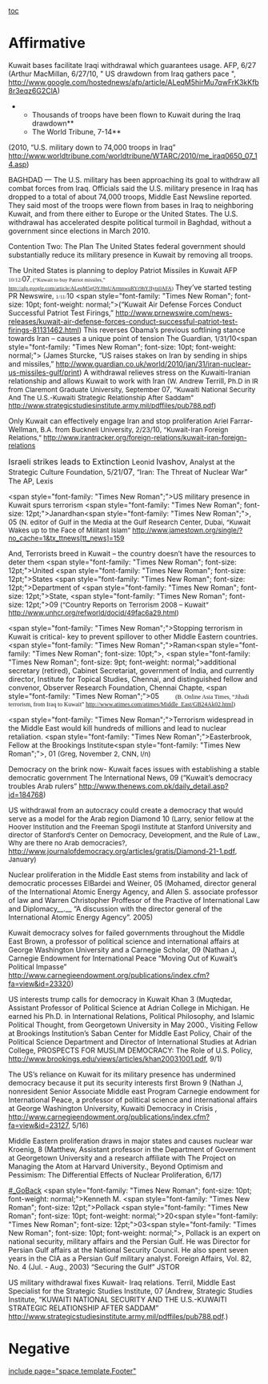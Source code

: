 [[toc]]
=Affirmative= 
Kuwait bases facilitate Iraqi withdrawal which guarantees usage.
AFP, 6/27 
(Arthur MacMillan, 6/27/10, " US drawdown from Iraq gathers pace ", http://www.google.com/hostednews/afp/article/ALeqM5hirMu7qwFrK3kKfb8r3eqz6G2ClA)

**Thousands of troops have been flown to Kuwait during the Iraq drawdown**
**The World Tribune, 7-14**
(2010, “U.S. military down to 74,000 troops in Iraq” http://www.worldtribune.com/worldtribune/WTARC/2010/me_iraq0650_07_14.asp)

BAGHDAD — The U.S. military has been approaching its goal to withdraw all combat forces from Iraq. Officials said the U.S. military presence in Iraq has dropped to a total of about 74,000 troops, Middle East Newsline reported. They said most of the troops were flown from bases in Iraq to neighboring Kuwait, and from there either to Europe or the United States. The U.S. withdrawal has accelerated despite political turmoil in Baghdad, without a government
since elections in March 2010. 

Contention Two: The Plan
The United States federal government should substantially reduce its military presence in Kuwait by removing all troops. 

The United States is planning to deploy Patriot Missiles in Kuwait
AFP <span style="font-family: Georgia; font-size: 8pt; font-weight: normal;">10/12/</span>07<span style="font-family: Georgia; font-size: 8pt; font-weight: normal;">, (“Kuwait to buy Patriot missiles,” http://afp.google.com/article/ALeqM5gOYJ8nUArmnwuRYr9hYJIyts0AFA)</span>
They’ve started testing
PR Newswire<span style="font-size: 10pt;">, </span><span style="font-family: Georgia; font-size: 8pt; font-weight: normal;">1/11/</span>10 <span style="font-family: "Times New Roman"; font-size: 10pt; font-weight: normal;">(“Kuwait Air Defense Forces Conduct Successful Patriot Test Firings,” http://www.prnewswire.com/news-releases/kuwait-air-defense-forces-conduct-successful-patriot-test-firings-81131462.html)</span>
This reverses Obama’s previous softlining stance towards Iran – causes a unique point of tension
The Guardian<span style="font-size: 10pt;">, </span><span style="font-size: 10pt; font-weight: normal;">1/31/</span>10<span style="font-family: "Times New Roman"; font-size: 10pt; font-weight: normal;"> (James Sturcke, “US raises stakes on Iran by sending in ships and missiles,” http://www.guardian.co.uk/world/2010/jan/31/iran-nuclear-us-missiles-gulf/print)</span>
A withdrawal relieves stress on the Kuwaiti-Iranian relationship and allows Kuwait to work with Iran
<span style="font-size: 10pt; font-weight: normal;">(W. Andrew </span>Terrill<span style="font-size: 10pt; font-weight: normal;">, Ph.D in IR from Claremont Graduate University, September </span>07<span style="font-size: 10pt; font-weight: normal;">, “Kuwaiti National Security And The U.S.-Kuwaiti Strategic Relationship After Saddam” http://www.strategicstudiesinstitute.army.mil/pdffiles/pub788.pdf)</span>

Only Kuwait can effectively engage Iran and stop proliferation
<span style="font-size: 10pt; font-weight: normal;">Ariel </span>Farrar-Wellman<span style="font-size: 10pt; font-weight: normal;">, B.A. from Bucknell University, 2/23/</span>10<span style="font-size: 10pt; font-weight: normal;">, “Kuwait-Iran Foreign Relations,” </span><span style="font-size: 10pt;">http://www.irantracker.org/foreign-relations/kuwait-iran-foreign-relations</span>

<span style="font-size: 12pt;">Israeli strikes leads to Extinction </span>
<span style="font-weight: normal;">Leonid</span> <span style="font-size: 12pt;">Ivashov</span><span style="font-size: 12pt; font-weight: normal;">, </span><span style="font-weight: normal;">Analyst at the Strategic Culture Foundation, 5/21/</span><span style="font-size: 12pt;">07</span><span style="font-weight: normal;">, “Iran: The Threat of Nuclear War” The AP, Lexis</span>

<span style="font-family: "Times New Roman";">US military presence in Kuwait spurs terrorism</span>
<span class="CiteChar"><span style="font-family: "Times New Roman"; font-size: 12pt;">Janardhan</span></span><span style="font-family: "Times New Roman";">, 05</span>
<span style="font-size: 10pt;">(N. editor of Gulf in the Media at the Gulf Research Center, Dubai, “Kuwait Wakes up to the Face of Militant Islam” http://www.jamestown.org/single/?no_cache=1&tx_ttnews[tt_news]=159</span>

And, Terrorists breed in Kuwait – the country doesn’t have the resources to deter them
<span class="CiteChar"><span style="font-family: "Times New Roman"; font-size: 12pt;">U</span></span><span style="font-weight: normal;">nited </span><span class="CiteChar"><span style="font-family: "Times New Roman"; font-size: 12pt;">S</span></span><span style="font-weight: normal;">tates </span><span class="CiteChar"><span style="font-family: "Times New Roman"; font-size: 12pt;">D</span></span><span style="font-weight: normal;">epartment of </span><span class="CiteChar"><span style="font-family: "Times New Roman"; font-size: 12pt;">S</span></span><span style="font-weight: normal;">tate, </span><span class="CiteChar"><span style="font-family: "Times New Roman"; font-size: 12pt;">09</span></span>
<span class="DebateUnderline"><span style="font-size: 10pt; font-weight: normal;">(“Country Reports on Terrorism 2008 – Kuwait” http://www.unhcr.org/refworld/docid/49fac6a29.html)</span></span>

<span style="font-family: "Times New Roman";">Stopping terrorism in Kuwait is critical- key to prevent spillover to other Middle Eastern countries.</span>
<span style="font-family: "Times New Roman";">Raman</span><span style="font-family: "Times New Roman"; font-size: 10pt;">, </span><span style="font-family: "Times New Roman"; font-size: 9pt; font-weight: normal;">additional secretary (retired), Cabinet Secretariat, government of India, and currently director, Institute for Topical Studies, Chennai, and distinguished fellow and convenor, Observer Research Foundation, Chennai Chapte</span><span style="font-size: 9pt; font-weight: normal;">,</span> <span style="font-family: "Times New Roman";">05</span>
<span style="margin: 0in 0.3in 0.0001pt;"><span style="font-family: Georgia; font-size: 9pt;">(B. Online Asia Times, “Jihadi terrorism, from Iraq to Kuwait” http://www.atimes.com/atimes/Middle_East/GB24Ak02.html)</span> </span>

<span style="font-family: "Times New Roman";">Terrorism widespread in the Middle East would kill hundreds of millions and lead to nuclear retaliation. </span>
<span style="font-family: "Times New Roman";">Easterbrook,</span> <span style="font-weight: normal;">Fellow at the Brookings Institute</span><span style="font-family: "Times New Roman";">, 01</span>
<span style="font-size: 10pt; font-weight: normal;">(Greg, November 2, CNN, l/n)</span>

Democracy on the brink now- Kuwait faces issues with establishing a stable democratic government 
The International News, 09
(“Kuwait’s democracy troubles Arab rulers” http://www.thenews.com.pk/daily_detail.asp?id=184768)


US withdrawal from an autocracy could create a democracy that would serve as a model for the Arab region
Diamond 10
<span class="DebateUnderline"><span style="font-size: 10pt;">(Larry, senior fellow at the Hoover Institution and the Freeman Spogli Institute at Stanford University and director of Stanford’s Center on Democracy, Development, and the Rule of Law., Why are there no Arab democracies?, </span></span><span class="DebateUnderline">[[http://www.journalofdemocracy.org/articles/gratis/Diamond-21-1.pdf]]</span><span class="DebateUnderline"><span style="font-size: 10pt;">, January)</span></span>

Nuclear proliferation in the Middle East stems from instability and lack of democratic processes
ElBardei and Weiner, 05
<span style="font-weight: normal;">(</span>Mohamed, director general of the International Atomic Energy Agency, and Allen S. associate professor of law and Warren Christopher Proffesor of the Practive of International Law and Diplomacy__.__ “A discussion with the director general of the International Atomic Energy Agency”. 2005)

Kuwait democracy solves for failed governments throughout the Middle East
Brown, <span style="font-weight: normal;">a professor of political science and international affairs at George Washington University and a Carnegie Scholar</span>, 09
(Nathan J, Carnegie Endowment for International Peace “Moving Out of Kuwait’s Political Impasse” http://www.carnegieendowment.org/publications/index.cfm?fa=view&id=23320)


US interests trump calls for democracy in Kuwait
Khan 3
(Muqtedar, Assistant Professor of Political Science at Adrian College in Michigan. He earned his Ph.D. in International Relations, Political Philosophy, and Islamic Political Thought, from Georgetown University in May 2000., Visiting Fellow at Brookings Institution’s Saban Center for Middle
East Policy, Chair of the Political Science Department and Director of International
Studies at Adrian College, PROSPECTS FOR MUSLIM DEMOCRACY: The Role of U.S. Policy, <span style="color: windowtext; text-decoration: none;">[[http://www.brookings.edu/views/articles/khan20031001.pdf]]</span>, 9/1)

The US’s reliance on Kuwait for its military presence has undermined democracy because it put its security interests first
Brown 9
(Nathan J, nonresident Senior Associate Middle east Program Carnegie endowment for International Peace, a professor of political science and international affairs at George Washington University, Kuwaiti Democracy in Crisis , <span style="color: windowtext; text-decoration: none;">[[http://www.carnegieendowment.org/publications/index.cfm?fa=view&id=23127]]</span>, 5/16)

Middle Eastern proliferation draws in major states and causes nuclear war
Kroenig, 8
(Matthew, Assistant professor in the Department of Government at Georgetown University and a research affiliate with The Project on Managing the Atom at Harvard University., Beyond Optimism and Pessimism:
The Differential Effects of Nuclear Proliferation, 6/17)

[[#_GoBack]]
<span style="font-family: "Times New Roman"; font-size: 10pt; font-weight: normal;">Kenneth M. </span><span style="font-family: "Times New Roman"; font-size: 12pt;">Pollack</span> <span style="font-family: "Times New Roman"; font-size: 10pt; font-weight: normal;">20</span><span style="font-family: "Times New Roman"; font-size: 12pt;">03</span><span style="font-family: "Times New Roman"; font-size: 10pt; font-weight: normal;">, Pollack is an expert on national security, military affairs and the Persian Gulf. He was Director for Persian Gulf affairs at the National Security Council. He also spent seven years in the CIA as a Persian Gulf military analyst. Foreign Affairs, Vol. 82, No. 4 (Jul. - Aug., 2003) “Securing the Gulf” JSTOR</span>

US military withdrawal fixes Kuwait- Iraq relations.
Terril, <span style="font-weight: normal;">Middle East Specialist for the Strategic Studies Institute</span>, 07
(Andrew, Strategic Studies Institute, “KUWAITI NATIONAL SECURITY
AND THE U.S.-KUWAITI STRATEGIC
RELATIONSHIP AFTER SADDAM” [[http://www.strategicstudiesinstitute.army.mil/pdffiles/pub788.pdf]].)






=Negative= 

[[include page="space.template.Footer"]]